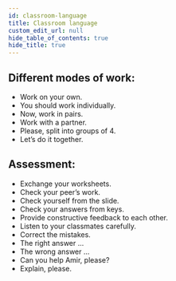 ```yaml
---
id: classroom-language
title: Classroom language
custom_edit_url: null
hide_table_of_contents: true
hide_title: true
---
```



## Different modes of work: <AudioButton url="/media/Different modes of work.2aaa5427.mp3" />

- Work on your own.
- You should work individually.
- Now, work in pairs.
- Work with a partner.
- Please, split into groups of 4.
- Let’s do it together.

## Assessment: <AudioButton url="/media/Assessment.342bc5ed.mp3" />

- Exchange your worksheets.
- Check your peer’s work.
- Check yourself from the slide.
- Check your answers from keys.
- Provide constructive feedback to each other.
- Listen to your classmates carefully.
- Correct the mistakes.
- The right answer ...
- The wrong answer ...
- Can you help Amir, please?
- Explain, please.
